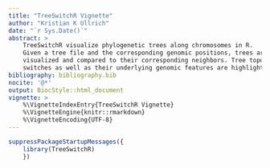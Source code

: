 ```yaml
---
title: "TreeSwitchR Vignette"
author: "Kristian K Ullrich"
date: "`r Sys.Date()`"
abstract: >
    TreeSwitchR visualize phylogenetic trees along chromosomes in R.
    Given a tree file and the corresponding genomic positions, trees are
    visualized and compared to their corresponding neighbors. Tree topology
    switches as well as their underlying genomic features are highlighted.
bibliography: bibliography.bib
nocite: '@*'
output: BiocStyle::html_document
vignette: >
    %\VignetteIndexEntry{TreeSwitchR Vignette}
    %\VignetteEngine{knitr::rmarkdown}
    %\VignetteEncoding{UTF-8}
---
```


```r
suppressPackageStartupMessages({
    library(TreeSwitchR)
    })
```
